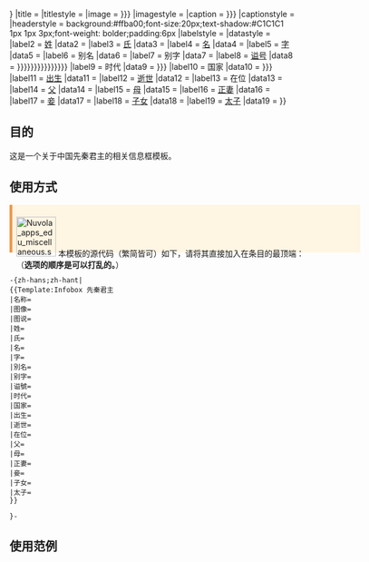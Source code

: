 {{Infobox
|bodystyle    = 
|header1 = {{{名称|{{{名稱|}}}}}}
|title        = 
|titlestyle   = 
|image        = {{{图像|{{{圖像|}}}}}}
|imagestyle   = 
|caption      = {{{图说|{{{圖說|}}}}}}
|captionstyle = 
|headerstyle  = background:#ffba00;font-size:20px;text-shadow:#C1C1C1 1px 1px 3px;font-weight: bolder;padding:6px
|labelstyle   = 
|datastyle    = 
|label2  = [[姓]]
|data2   = {{{姓|}}}
|label3  = [[氏]]
|data3   = {{{氏|}}}
|label4  = [[名]]
|data4   = {{{名|}}}
|label5  = [[字]]
|data5   = {{{字|}}}
|label6  = 别名
|data6   = {{{别名|}}}
|label7  = 别字
|data7   = {{{别字|}}}
|label8  = [[谥号]]
|data8   = {{{谥号|{{{諡號|{{{谥號|{{{諡号|{{{謚号|{{{謚號|}}}}}}}}}}}}}}}}}}
|label9  = 时代
|data9   = {{{时代|{{{時代|}}}}}}
|label10 = 国家
|data10  = {{{国家|{{{國家|}}}}}}
|label11 = [[出生]]
|data11  = {{{出生|}}}
|label12 = [[逝世]]
|data12  = {{{逝世|}}}
|label13 = 在位
|data13  = {{{在位|}}}
|label14 = [[父]]
|data14  = {{{父|}}}
|label15 = [[母]]
|data15  = {{{母|}}}
|label16 = [[正妻]]
|data16  = {{{正妻|}}}
|label17 = [[妾]]
|data17  = {{{妾|}}}
|label18 = [[子女]]
|data18  = {{{子女|}}}
|label19 = [[太子]]
|data19  = {{{太子|}}}
}}<noinclude>

==目的==
这是一个关于中国先秦君主的相关信息框模板。

==使用方式==
<div style="width:600px;height:70px;background: #FFF5E3;border-left: 5px solid #EF984A;padding:0.5em;margin-bottom:3em">[[File:Nuvola apps edu miscellaneous.svg|70px|left]] 本模板的源代码（繁简皆可）如下，请将其直接加入在条目的最顶端：
<br/>（'''选项的顺序是可以打乱的。'''）</div>
<pre>-{zh-hans;zh-hant|
{{Template:Infobox 先秦君主
|名称= 
|图像=
|图说=
|姓=
|氏=
|名=
|字=
|別名=
|别字=
|谥號=
|时代=
|国家=
|出生=
|逝世=
|在位=
|父=
|母=
|正妻=
|妾=
|子女=
|太子=
}}

}-</pre>

==使用范例==
{{Template:Infobox 先秦君主
|名称= 齐桓公小白
|图像=[[File:Qihuangongguanzhong.jpg]]
|图说=齐桓公与管仲（拓片）
|姓=姜
|氏=齐
|名=小白
|字=
|別名=
|别字
|谥號=桓公
|时代=东周春秋时期
|国家=齐国
|出生=
|逝世=前643年
|在位=前685年—前643年
|父=齊僖公
|母=衛姬
|正妻=王姬、徐嬴、蔡姬
|妾=长卫姬、少卫姬、郑姬
|子女=公子元亏、齐惠公、齐孝公<br/>齐昭公、齐懿公、公子雍
|太子=齐孝公
}}